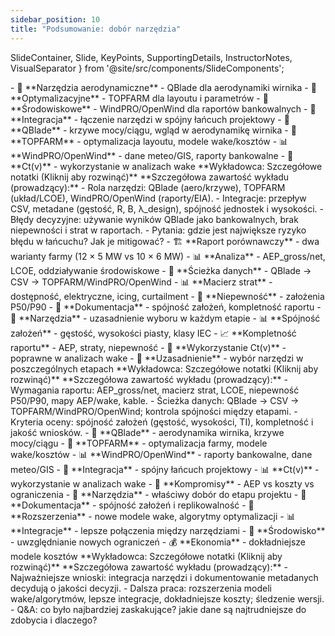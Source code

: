 ```yaml
---
sidebar_position: 10
title: "Podsumowanie: dobór narzędzia"
---
```


  SlideContainer, 
  Slide, 
  KeyPoints, 
  SupportingDetails, 
  InstructorNotes,
  VisualSeparator 
} from '@site/src/components/SlideComponents';

<SlideContainer>

<Slide title="🎯 Wnioski z wykładu" type="info">

<KeyPoints title="🔄 Projektowanie farm wiatrowych">
- 🔧 **Narzędzia aerodynamiczne** - QBlade dla aerodynamiki wirnika
- 🎯 **Optymalizacyjne** - TOPFARM dla layoutu i parametrów
- 🌱 **Środowiskowe** - WindPRO/OpenWind dla raportów bankowalnych
- 🔗 **Integracja** - łączenie narzędzi w spójny łańcuch projektowy
</KeyPoints>

<SupportingDetails title="🛠️ Rola każdego narzędzia">
- 🔧 **QBlade** - krzywe mocy/ciągu, wgląd w aerodynamikę wirnika
- 🎯 **TOPFARM** - optymalizacja layoutu, modele wake/kosztów
- 📊 **WindPRO/OpenWind** - dane meteo/GIS, raporty bankowalne
- 🌊 **Ct(v)** - wykorzystanie w analizach wake
</SupportingDetails>

<InstructorNotes>
**Wykładowca: Szczegółowe notatki (Kliknij aby rozwinąć)**
**Szczegółowa zawartość wykładu (prowadzący):**
- Rola narzędzi: QBlade (aero/krzywe), TOPFARM (układ/LCOE), WindPRO/OpenWind (raporty/EIA).
- Integracje: przepływ CSV, metadane (gęstość, R, B, λ_design), spójność jednostek i wysokości.
- Błędy decyzyjne: używanie wyników QBlade jako bankowalnych, brak niepewności i strat w raportach.
- Pytania: gdzie jest największe ryzyko błędu w łańcuchu? Jak je mitigować?
</InstructorNotes>

</Slide>

<VisualSeparator type="technical" />

<Slide title="📚 Zadanie końcowe" type="success">

<KeyPoints title="🎯 Temat zadania">
- 🏗️ **Raport porównawczy** - dwa warianty farmy (12 × 5 MW vs 10 × 6 MW)
- 📊 **Analiza** - AEP_gross/net, LCOE, oddziaływanie środowiskowe
- 🔗 **Ścieżka danych** - QBlade → CSV → TOPFARM/WindPRO/OpenWind
</KeyPoints>

<SupportingDetails title="📋 Wymagania szczegółowe">
- 📊 **Macierz strat** - dostępność, elektryczne, icing, curtailment
- 🎯 **Niepewność** - założenia P50/P90
- 📝 **Dokumentacja** - spójność założeń, kompletność raportu
- 🔧 **Narzędzia** - uzasadnienie wyboru w każdym etapie
</SupportingDetails>

<SupportingDetails title="🔍 Kryteria oceny">
- 📊 **Spójność założeń** - gęstość, wysokości piasty, klasy IEC
- 📈 **Kompletność raportu** - AEP, straty, niepewność
- 🎯 **Wykorzystanie Ct(v)** - poprawne w analizach wake
- 🔧 **Uzasadnienie** - wybór narzędzi w poszczególnych etapach
</SupportingDetails>

<InstructorNotes>
**Wykładowca: Szczegółowe notatki (Kliknij aby rozwinąć)**
**Szczegółowa zawartość wykładu (prowadzący):**
- Wymagania raportu: AEP_gross/net, macierz strat, LCOE, niepewność P50/P90, mapy AEP/wake, kable.
- Ścieżka danych: QBlade → CSV → TOPFARM/WindPRO/OpenWind; kontrola spójności między etapami.
- Kryteria oceny: spójność założeń (gęstość, wysokości, TI), kompletność i jakość wniosków.
</InstructorNotes>

</Slide>

<VisualSeparator type="energy" />

<Slide title="🎓 Podsumowanie wykładu" type="warning">

<KeyPoints title="✅ Kluczowe osiągnięcia">
- 🔧 **QBlade** - aerodynamika wirnika, krzywe mocy/ciągu
- 🎯 **TOPFARM** - optymalizacja farmy, modele wake/kosztów
- 📊 **WindPRO/OpenWind** - raporty bankowalne, dane meteo/GIS
- 🔗 **Integracja** - spójny łańcuch projektowy
</KeyPoints>

<SupportingDetails title="🌊 Wpływ na praktykę">
- 📊 **Ct(v)** - wykorzystanie w analizach wake
- 🎯 **Kompromisy** - AEP vs koszty vs ograniczenia
- 🔧 **Narzędzia** - właściwy dobór do etapu projektu
- 📝 **Dokumentacja** - spójność założeń i replikowalność
</SupportingDetails>

<SupportingDetails title="🚀 Dalszy rozwój">
- 🔧 **Rozszerzenia** - nowe modele wake, algorytmy optymalizacji
- 📊 **Integracje** - lepsze połączenia między narzędziami
- 🌱 **Środowisko** - uwzględnianie nowych ograniczeń
- 💰 **Ekonomia** - dokładniejsze modele kosztów
</SupportingDetails>

<InstructorNotes>
**Wykładowca: Szczegółowe notatki (Kliknij aby rozwinąć)**
**Szczegółowa zawartość wykładu (prowadzący):**
- Najważniejsze wnioski: integracja narzędzi i dokumentowanie metadanych decydują o jakości decyzji.
- Dalsza praca: rozszerzenia modeli wake/algorytmów, lepsze integracje, dokładniejsze koszty; śledzenie wersji.
- Q&A: co było najbardziej zaskakujące? jakie dane są najtrudniejsze do zdobycia i dlaczego?
</InstructorNotes>

</Slide>

<VisualSeparator type="default" />

</SlideContainer>

